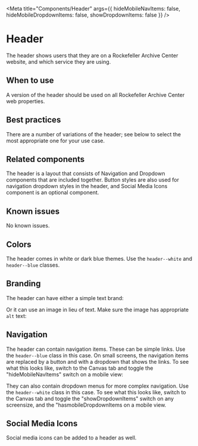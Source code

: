 
<Meta title="Components/Header"
args={{
    hideMobileNavItems: false,
    hideMobileDropdownItems: false,
    showDropdownItems: false
  }} />

# Header

The header shows users that they are on a Rockefeller Archive Center website,
and which service they are using.

## When to use

A version of the header should be used on all Rockefeller Archive Center web properties.

## Best practices

There are a number of variations of the header; see below to select the most
appropriate one for your use case.

## Related components

The header is a layout that consists of Navigation and Dropdown components that are included
together. Button styles are also used for navigation dropdown styles in the header, and Social
Media Icons component is an optional component.

## Known issues

No known issues.

## Colors

The header comes in white or dark blue themes. Use the `header--white` and `header--blue`
classes.

<Story story={stories.colors} />

## Branding

The header can have either a simple text brand:

<Story story={stories.withTextBrand} />

Or it can use an image in lieu of text. Make sure the image has appropriate `alt` text:

<Story story={stories.withImageBrand} />

## Navigation

The header can contain navigation items. These can be simple links. Use the `header--blue`
class in this case. On small screens, the navigation items are replaced by a button and
with a dropdown that shows the links. To see what this looks like, switch to the Canvas
tab and toggle the "hideMobileNavItems" switch on a mobile view:

<Story story={stories.withNavItems} />

They can also contain dropdown menus for more complex navigation. Use the `header--white`
class in this case. To see what this looks like, switch to the Canvas
tab and toggle the "showDropdownItems" switch on any screensize, and the "hasmobileDropdownItems
on a mobile view.

<Story story={stories.withDropdownItems} />

## Social Media Icons

Social media icons can be added to a header as well.

<Story story={stories.withSocialIcons} />

